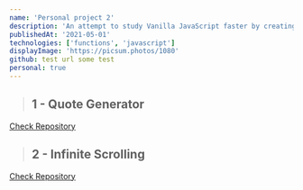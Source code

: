 ```yaml
---
name: 'Personal project 2'
description: 'An attempt to study Vanilla JavaScript faster by creating a bunch of simple projects, done in a month.'
publishedAt: '2021-05-01'
technologies: ['functions', 'javascript']
displayImage: 'https://picsum.photos/1080'
github: test url some test
personal: true
---
```


> ## 1 - Quote Generator

[Check Repository](https://github.com/theodorusclarence/quote-generator)

<YouTubeEmbed
  className='mx-auto'
  opts={props.opts}
  videoId='KX5ZMPVEdqY'
  poster='maxresdefault'
  title='1 - Quote Generator'
/>

> ## 2 - Infinite Scrolling

[Check Repository](https://github.com/theodorusclarence/infinite-scrolling)

<YouTubeEmbed
  opts={props.opts}
  videoId='hM2PYnzCtgY'
  poster='maxresdefault'
  title='2 - Infinite Scrolling'
/>
